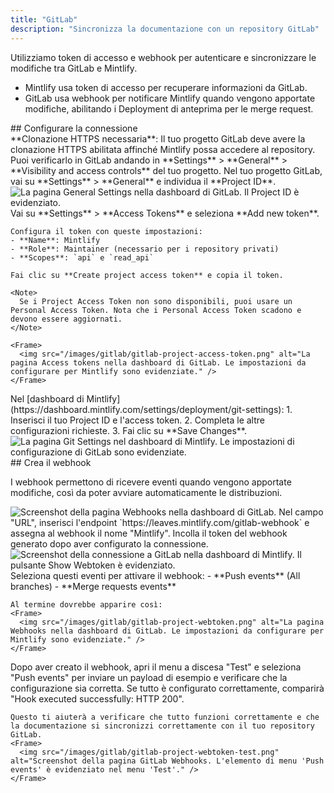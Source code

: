 ```yaml
---
title: "GitLab"
description: "Sincronizza la documentazione con un repository GitLab"
---
```


Utilizziamo token di accesso e webhook per autenticare e sincronizzare le modifiche tra GitLab e Mintlify.

- Mintlify usa token di accesso per recuperare informazioni da GitLab.
- GitLab usa webhook per notificare Mintlify quando vengono apportate modifiche, abilitando i Deployment di anteprima per le merge request.

<div id="set-up-the-connection">
  ## Configurare la connessione
</div>

<Note>
  **Clonazione HTTPS necessaria**: Il tuo progetto GitLab deve avere la clonazione HTTPS abilitata affinché Mintlify possa accedere al repository. Puoi verificarlo in GitLab andando in **Settings** > **General** > **Visibility and access controls** del tuo progetto.
</Note>

<Steps>
  <Step title="Trova il Project ID">
    Nel tuo progetto GitLab, vai su **Settings** > **General** e individua il **Project ID**.
    <Frame>
      <img src="/images/gitlab/gitlab-project-id.png" alt="La pagina General Settings nella dashboard di GitLab. Il Project ID è evidenziato." />
    </Frame>
  </Step>
  <Step title="Genera un access token">
    Vai su **Settings** > **Access Tokens** e seleziona **Add new token**.
    
    Configura il token con queste impostazioni:
    - **Name**: Mintlify
    - **Role**: Maintainer (necessario per i repository privati)
    - **Scopes**: `api` e `read_api`
    
    Fai clic su **Create project access token** e copia il token.

    <Note>
      Se i Project Access Token non sono disponibili, puoi usare un Personal Access Token. Nota che i Personal Access Token scadono e devono essere aggiornati.
    </Note>

    <Frame>
      <img src="/images/gitlab/gitlab-project-access-token.png" alt="La pagina Access tokens nella dashboard di GitLab. Le impostazioni da configurare per Mintlify sono evidenziate." />
    </Frame>

  </Step>
  <Step title="Configura la connessione">
    Nel [dashboard di Mintlify](https://dashboard.mintlify.com/settings/deployment/git-settings):
    1. Inserisci il tuo Project ID e l'access token.
    2. Completa le altre configurazioni richieste.
    3. Fai clic su **Save Changes**.
    <Frame>
      <img src="/images/gitlab/gitlab-config.png" alt="La pagina Git Settings nel dashboard di Mintlify. Le impostazioni di configurazione di GitLab sono evidenziate." />
    </Frame>
  </Step>
</Steps>

<div id="create-the-webhook">
  ## Crea il webhook
</div>

I webhook permettono di ricevere eventi quando vengono apportate modifiche, così da poter
avviare automaticamente le distribuzioni.

<Steps>
  <Step title='Vai su Settings > Webhooks e clicca "Add new Webhook"'>
    <Frame>
      <img src="/images/gitlab/gitlab-webhook.png" alt="Screenshot della pagina Webhooks nella dashboard di GitLab." />
    </Frame>
  </Step>
  <Step title="Configura URL e webhook">
    Nel campo "URL", inserisci l'endpoint `https://leaves.mintlify.com/gitlab-webhook` e assegna al webhook il nome "Mintlify".

  </Step>
  <Step title="Incolla il token">
    Incolla il token del webhook generato dopo aver configurato la connessione.
    <Frame>
      <img src="/images/gitlab/gitlab-show-webtoken.png" alt="Screenshot della connessione a GitLab nella dashboard di Mintlify. Il pulsante Show Webtoken è evidenziato." />
    </Frame>
  </Step>
  <Step title="Seleziona gli eventi">
    Seleziona questi eventi per attivare il webhook:
    - **Push events** (All branches)
    - **Merge requests events**
      
    Al termine dovrebbe apparire così:
    <Frame>
      <img src="/images/gitlab/gitlab-project-webtoken.png" alt="La pagina Webhooks nella dashboard di GitLab. Le impostazioni da configurare per Mintlify sono evidenziate." />
    </Frame>
  </Step>
  <Step title="Testa il webhook">
    Dopo aver creato il webhook, apri il menu a discesa "Test" e seleziona "Push events" per inviare un payload di esempio e verificare che la configurazione sia corretta. Se tutto è configurato correttamente, comparirà "Hook executed successfully: HTTP 200".

    Questo ti aiuterà a verificare che tutto funzioni correttamente e che la documentazione si sincronizzi correttamente con il tuo repository GitLab.
    <Frame>
      <img src="/images/gitlab/gitlab-project-webtoken-test.png" alt="Screenshot della pagina GitLab Webhooks. L'elemento di menu 'Push events' è evidenziato nel menu 'Test'." />
    </Frame>

  </Step>
</Steps>